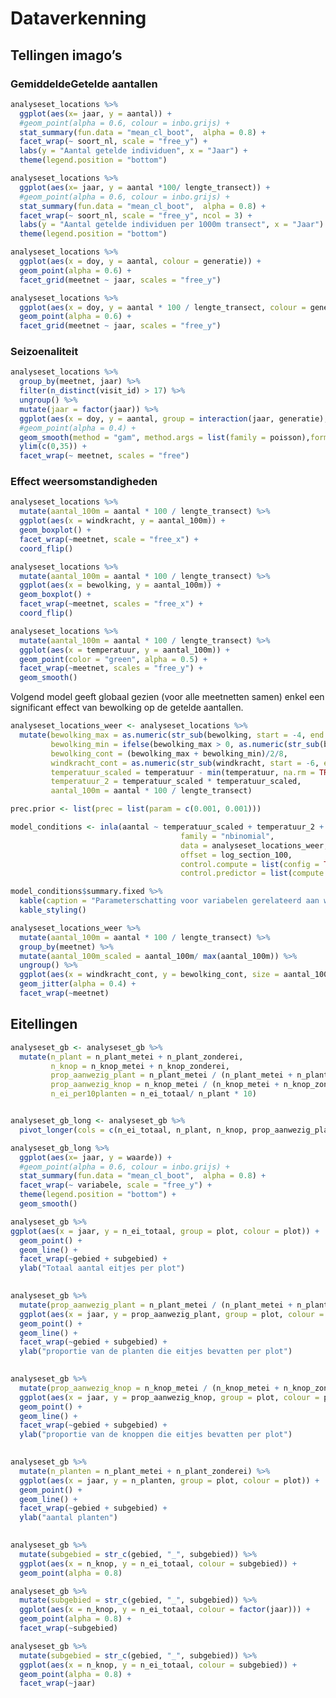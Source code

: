 
# Dataverkenning


## Tellingen imago's

### GemiddeldeGetelde aantallen

```r
analyseset_locations %>%
  ggplot(aes(x= jaar, y = aantal)) +  
  #geom_point(alpha = 0.6, colour = inbo.grijs) +
  stat_summary(fun.data = "mean_cl_boot",  alpha = 0.8) +
  facet_wrap(~ soort_nl, scale = "free_y") +
  labs(y = "Aantal getelde individuen", x = "Jaar") +
  theme(legend.position = "bottom") 
```

```r

analyseset_locations %>%
  ggplot(aes(x= jaar, y = aantal *100/ lengte_transect)) +  
  #geom_point(alpha = 0.6, colour = inbo.grijs) +
  stat_summary(fun.data = "mean_cl_boot",  alpha = 0.8) +
  facet_wrap(~ soort_nl, scale = "free_y", ncol = 3) +
  labs(y = "Aantal getelde individuen per 1000m transect", x = "Jaar") +
  theme(legend.position = "bottom") 

```


```r
analyseset_locations %>%
  ggplot(aes(x = doy, y = aantal, colour = generatie)) +
  geom_point(alpha = 0.6) +
  facet_grid(meetnet ~ jaar, scales = "free_y")
```

```r
analyseset_locations %>%
  ggplot(aes(x = doy, y = aantal * 100 / lengte_transect, colour = generatie)) +
  geom_point(alpha = 0.6) +
  facet_grid(meetnet ~ jaar, scales = "free_y")
```

### Seizoenaliteit

```r
analyseset_locations %>%
  group_by(meetnet, jaar) %>%
  filter(n_distinct(visit_id) > 17) %>%
  ungroup() %>%
  mutate(jaar = factor(jaar)) %>%
  ggplot(aes(x = doy, y = aantal, group = interaction(jaar, generatie), colour = jaar, fill = jaar)) +
  #geom_point(alpha = 0.4) +
  geom_smooth(method = "gam", method.args = list(family = poisson),formula = y ~ s(x, bs = "cs", k = 5) , size = 1) +
  ylim(c(0,35)) +
  facet_wrap(~ meetnet, scales = "free")
```

### Effect weersomstandigheden

```r
analyseset_locations %>%
  mutate(aantal_100m = aantal * 100 / lengte_transect) %>%
  ggplot(aes(x = windkracht, y = aantal_100m)) +
  geom_boxplot() +
  facet_wrap(~meetnet, scale = "free_x") + 
  coord_flip()
```


```r
analyseset_locations %>%
  mutate(aantal_100m = aantal * 100 / lengte_transect) %>%
  ggplot(aes(x = bewolking, y = aantal_100m)) +
  geom_boxplot() +
  facet_wrap(~meetnet, scales = "free_x") + 
  coord_flip()
```

```r
analyseset_locations %>%
  mutate(aantal_100m = aantal * 100 / lengte_transect) %>%
  ggplot(aes(x = temperatuur, y = aantal_100m)) +
  geom_point(color = "green", alpha = 0.5) +
  facet_wrap(~meetnet, scales = "free_y") +
  geom_smooth()
```

Volgend model geeft globaal gezien (voor alle meetnetten samen) enkel een significant effect van bewolking op de getelde aantallen. 

```r
analyseset_locations_weer <- analyseset_locations %>%
  mutate(bewolking_max = as.numeric(str_sub(bewolking, start = -4, end = -4)),
         bewolking_min = ifelse(bewolking_max > 0, as.numeric(str_sub(bewolking, start = -10, end = -10)), 0),
         bewolking_cont = (bewolking_max + bewolking_min)/2/8,
         windkracht_cont = as.numeric(str_sub(windkracht, start = -6, end = -6)),
         temperatuur_scaled = temperatuur - min(temperatuur, na.rm = TRUE),
         temperatuur_2 = temperatuur_scaled * temperatuur_scaled,
         aantal_100m = aantal * 100 / lengte_transect)

prec.prior <- list(prec = list(param = c(0.001, 0.001)))

model_conditions <- inla(aantal ~ temperatuur_scaled + temperatuur_2 + windkracht_cont + bewolking_cont + f(meetnet, model = "iid", hyper = prec.prior),
                                      family = "nbinomial",
                                      data = analyseset_locations_weer,
                                      offset = log_section_100,
                                      control.compute = list(config = TRUE, waic = TRUE),
                                      control.predictor = list(compute = TRUE))

model_conditions$summary.fixed %>%
  kable(caption = "Parameterschatting voor variabelen gerelateerd aan weersomstandigheden") %>%
  kable_styling()
```

```r
analyseset_locations_weer %>%
  mutate(aantal_100m = aantal * 100 / lengte_transect) %>%
  group_by(meetnet) %>%
  mutate(aantal_100m_scaled = aantal_100m/ max(aantal_100m)) %>%
  ungroup() %>%
  ggplot(aes(x = windkracht_cont, y = bewolking_cont, size = aantal_100m_scaled)) +
  geom_jitter(alpha = 0.4) +
  facet_wrap(~meetnet)
```
## Eitellingen


```r

analyseset_gb <- analyseset_gb %>%
  mutate(n_plant = n_plant_metei + n_plant_zonderei,
         n_knop = n_knop_metei + n_knop_zonderei,
         prop_aanwezig_plant = n_plant_metei / (n_plant_metei + n_plant_zonderei),
         prop_aanwezig_knop = n_knop_metei / (n_knop_metei + n_knop_zonderei),
         n_ei_per10planten = n_ei_totaal/ n_plant * 10)


analyseset_gb_long <- analyseset_gb %>%
  pivot_longer(cols = c(n_ei_totaal, n_plant, n_knop, prop_aanwezig_plant, prop_aanwezig_knop, n_ei_per10planten), names_to = "variabele", values_to = "waarde") 

analyseset_gb_long %>%
  ggplot(aes(x= jaar, y = waarde)) +  
  #geom_point(alpha = 0.6, colour = inbo.grijs) +
  stat_summary(fun.data = "mean_cl_boot",  alpha = 0.8) +
  facet_wrap(~ variabele, scale = "free_y") +
  theme(legend.position = "bottom") +
  geom_smooth()
```



```r
analyseset_gb %>%
ggplot(aes(x = jaar, y = n_ei_totaal, group = plot, colour = plot)) +
  geom_point() +
  geom_line() +
  facet_wrap(~gebied + subgebied) +
  ylab("Totaal aantal eitjes per plot")
  
```



```r
analyseset_gb %>%
  mutate(prop_aanwezig_plant = n_plant_metei / (n_plant_metei + n_plant_zonderei)) %>%
  ggplot(aes(x = jaar, y = prop_aanwezig_plant, group = plot, colour = plot)) +
  geom_point() +
  geom_line() +
  facet_wrap(~gebied + subgebied) +
  ylab("proportie van de planten die eitjes bevatten per plot")
  
```


```r
analyseset_gb %>%
  mutate(prop_aanwezig_knop = n_knop_metei / (n_knop_metei + n_knop_zonderei)) %>%
  ggplot(aes(x = jaar, y = prop_aanwezig_knop, group = plot, colour = plot)) +
  geom_point() +
  geom_line() +
  facet_wrap(~gebied + subgebied) +
  ylab("proportie van de knoppen die eitjes bevatten per plot")
  
```



```r
analyseset_gb %>%
  mutate(n_planten = n_plant_metei + n_plant_zonderei) %>%
  ggplot(aes(x = jaar, y = n_planten, group = plot, colour = plot)) +
  geom_point() +
  geom_line() +
  facet_wrap(~gebied + subgebied) +
  ylab("aantal planten")
  
```

```r
analyseset_gb %>%
  mutate(subgebied = str_c(gebied, "_", subgebied)) %>%
  ggplot(aes(x = n_knop, y = n_ei_totaal, colour = subgebied)) +
  geom_point(alpha = 0.8)
```
```r
analyseset_gb %>%
  mutate(subgebied = str_c(gebied, "_", subgebied)) %>%
  ggplot(aes(x = n_knop, y = n_ei_totaal, colour = factor(jaar))) +
  geom_point(alpha = 0.8) +
  facet_wrap(~subgebied)
```
```r
analyseset_gb %>%
  mutate(subgebied = str_c(gebied, "_", subgebied)) %>%
  ggplot(aes(x = n_knop, y = n_ei_totaal, colour = subgebied)) +
  geom_point(alpha = 0.8) +
  facet_wrap(~jaar)
```
